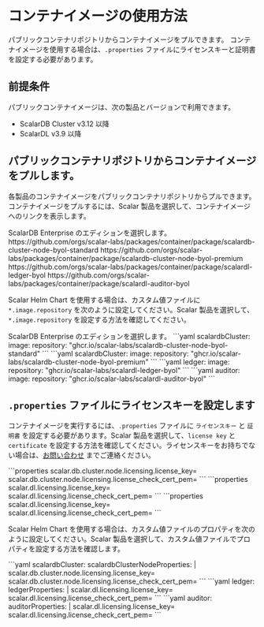 # コンテナイメージの使用方法


<TranslationBanner />

パブリックコンテナリポジトリからコンテナイメージをプルできます。 コンテナイメージを使用する場合は、`.properties` ファイルにライセンスキーと証明書を設定する必要があります。

## 前提条件

パブリックコンテナイメージは、次の製品とバージョンで利用できます。

* ScalarDB Cluster v3.12 以降
* ScalarDL v3.9 以降

## パブリックコンテナリポジトリからコンテナイメージをプルします。

各製品のコンテナイメージをパブリックコンテナリポジトリからプルできます。コンテナイメージをプルするには、Scalar 製品を選択して、コンテナイメージへのリンクを表示します。

<Tabs groupId="products" queryString>
  <TabItem value="scalardb-cluster" label="ScalarDB Cluster" default>
    ScalarDB Enterprise のエディションを選択します。
    <Tabs groupId="editions" queryString>
      <TabItem value="scalardb-enterprise-standard" label="ScalarDB Enterprise Edition (Standard)" default>
        https://github.com/orgs/scalar-labs/packages/container/package/scalardb-cluster-node-byol-standard
      </TabItem>
      <TabItem value="scalardb-enterprise-premium" label="ScalarDB Enterprise Edition (Premium)">
        https://github.com/orgs/scalar-labs/packages/container/package/scalardb-cluster-node-byol-premium
      </TabItem>
    </Tabs>
  </TabItem>
  <TabItem value="scalardl-ledger" label="ScalarDL Ledger">
    https://github.com/orgs/scalar-labs/packages/container/package/scalardl-ledger-byol
  </TabItem>
  <TabItem value="scalardl-auditor" label="ScalarDL Auditor">
    https://github.com/orgs/scalar-labs/packages/container/package/scalardl-auditor-byol
  </TabItem>
</Tabs>

Scalar Helm Chart を使用する場合は、カスタム値ファイルに `*.image.repository` を次のように設定してください。Scalar 製品を選択して、`*.image.repository` を設定する方法を確認してください。

<Tabs groupId="products" queryString>
  <TabItem value="scalardb-cluster" label="ScalarDB Cluster" default>
    ScalarDB Enterprise のエディションを選択します。
    <Tabs groupId="editions" queryString>
      <TabItem value="scalardb-enterprise-standard" label="ScalarDB Enterprise Edition (Standard)" default>
        ```yaml
        scalardbCluster:
          image:
            repository: "ghcr.io/scalar-labs/scalardb-cluster-node-byol-standard"
        ```
      </TabItem>
      <TabItem value="scalardb-enterprise-premium" label="ScalarDB Enterprise Edition (Premium)">
        ```yaml
        scalardbCluster:
          image:
            repository: "ghcr.io/scalar-labs/scalardb-cluster-node-byol-premium"
        ```
      </TabItem>
    </Tabs>
  </TabItem>
  <TabItem value="scalardl-ledger" label="ScalarDL Ledger">
    ```yaml
    ledger:
      image:
        repository: "ghcr.io/scalar-labs/scalardl-ledger-byol"
    ```
  </TabItem>
  <TabItem value="scalardl-auditor" label="ScalarDL Auditor">
    ```yaml
    auditor:
      image:
        repository: "ghcr.io/scalar-labs/scalardl-auditor-byol"
    ```
  </TabItem>
</Tabs>

## `.properties` ファイルにライセンスキーを設定します

コンテナイメージを実行するには、`.properties` ファイルに `ライセンスキー` と `証明書` を設定する必要があります。Scalar 製品を選択して、`license key` と `certificate` を設定する方法を確認してください。ライセンスキーをお持ちでない場合は、[お問い合わせ](https://www.scalar-labs.com/contact) までご連絡ください。

<Tabs groupId="products" queryString>
  <TabItem value="scalardb-cluster" label="ScalarDB Cluster" default>
    ```properties
    scalar.db.cluster.node.licensing.license_key=<YOUR_LICENSE_KEY>
    scalar.db.cluster.node.licensing.license_check_cert_pem=<CERT_PEM_FOR_LICENSE_KEY>
    ```
  </TabItem>
  <TabItem value="scalardl-ledger" label="ScalarDL Ledger">
    ```properties
    scalar.dl.licensing.license_key=<YOUR_LICENSE_KEY>
    scalar.dl.licensing.license_check_cert_pem=<CERT_PEM_FOR_LICENSE_KEY>
    ```
  </TabItem>
  <TabItem value="scalardl-auditor" label="ScalarDL Auditor">
    ```properties
    scalar.dl.licensing.license_key=<YOUR_LICENSE_KEY>
    scalar.dl.licensing.license_check_cert_pem=<CERT_PEM_FOR_LICENSE_KEY>
    ```
  </TabItem>
</Tabs>

Scalar Helm Chart を使用する場合は、カスタム値ファイルのプロパティを次のように設定してください。Scalar 製品を選択して、カスタム値ファイルでプロパティを設定する方法を確認します。

<Tabs groupId="products" queryString>
  <TabItem value="scalardb-cluster" label="ScalarDB Cluster" default>
    ```yaml
    scalardbCluster:
      scalardbClusterNodeProperties: |
        scalar.db.cluster.node.licensing.license_key=<YOUR_LICENSE_KEY>
        scalar.db.cluster.node.licensing.license_check_cert_pem=<CERT_PEM_FOR_LICENSE_KEY>
    ```
  </TabItem>
  <TabItem value="scalardl-ledger" label="ScalarDL Ledger">
    ```yaml
    ledger:
      ledgerProperties: |
        scalar.dl.licensing.license_key=<YOUR_LICENSE_KEY>
        scalar.dl.licensing.license_check_cert_pem=<CERT_PEM_FOR_LICENSE_KEY>
    ```
  </TabItem>
  <TabItem value="scalardl-auditor" label="ScalarDL Auditor">
    ```yaml
    auditor:
      auditorProperties: |
        scalar.dl.licensing.license_key=<YOUR_LICENSE_KEY>
        scalar.dl.licensing.license_check_cert_pem=<CERT_PEM_FOR_LICENSE_KEY>
    ```
  </TabItem>
</Tabs>
